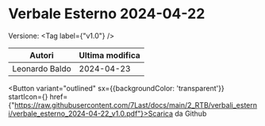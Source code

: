 

# Verbale Esterno 2024-04-22

Versione: <Tag label={"v1.0"} />



|    Autori    |Ultima modifica|
|--------------|---------------|
|Leonardo Baldo|   2024-04-23  |

<Button variant="outlined" sx={{backgroundColor: 'transparent'}} startIcon={<GithubIcon />} href={"https://raw.githubusercontent.com/7Last/docs/main/2_RTB/verbali_esterni/verbale_esterno_2024-04-22_v1.0.pdf"}>Scarica da Github</Button>